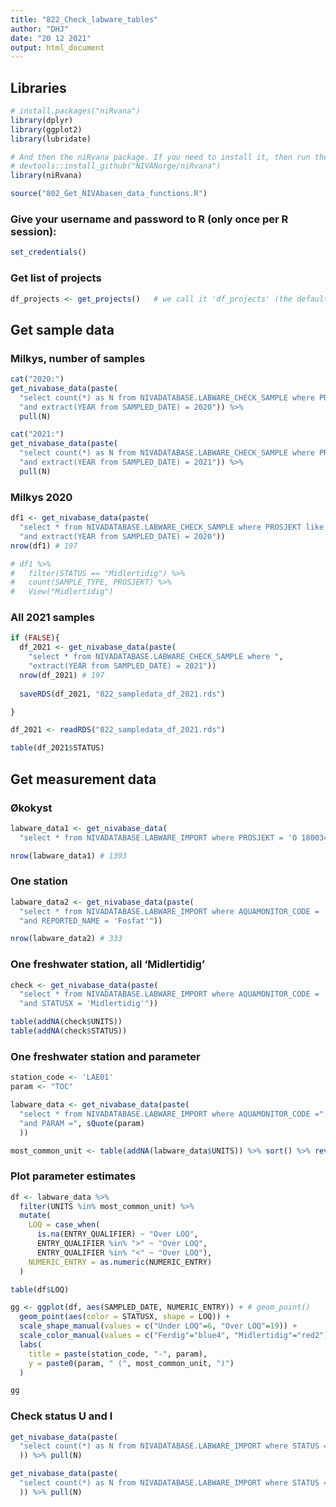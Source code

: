 ```yaml
---
title: "822_Check_labware_tables"
author: "DHJ"
date: "20 12 2021"
output: html_document
---
```



## Libraries
```r
# install.packages("niRvana")
library(dplyr)
library(ggplot2)
library(lubridate)

# And then the niRvana package. If you need to install it, then run thee next line also:
# devtools::install_github("NIVANorge/niRvana")
library(niRvana)

source("802_Get_NIVAbasen_data_functions.R")

```

### Give your username and password to R (only once per R session):
```r

set_credentials()

```


### Get list of projects

```r

df_projects <- get_projects()   # we call it 'df_projects' (the default name used by 'get_stations_from_project')

```

## Get sample data    

### Milkys, number of samples   
```r

cat("2020:")
get_nivabase_data(paste(
  "select count(*) as N from NIVADATABASE.LABWARE_CHECK_SAMPLE where PROSJEKT like '%MILKYS%'",
  "and extract(YEAR from SAMPLED_DATE) = 2020")) %>%
  pull(N)

cat("2021:")
get_nivabase_data(paste(
  "select count(*) as N from NIVADATABASE.LABWARE_CHECK_SAMPLE where PROSJEKT like '%MILKYS%'",
  "and extract(YEAR from SAMPLED_DATE) = 2021")) %>%
  pull(N)

```

### Milkys 2020  
```r

df1 <- get_nivabase_data(paste(
  "select * from NIVADATABASE.LABWARE_CHECK_SAMPLE where PROSJEKT like '%MILKYS%'",
  "and extract(YEAR from SAMPLED_DATE) = 2020"))
nrow(df1) # 197

# df1 %>%
#   filter(STATUS == "Midlertidig") %>%
#   count(SAMPLE_TYPE, PROSJEKT) %>%
#   View("Midlertidig")


```

### All 2021 samples   
```r

if (FALSE){
  df_2021 <- get_nivabase_data(paste(
    "select * from NIVADATABASE.LABWARE_CHECK_SAMPLE where ",
    "extract(YEAR from SAMPLED_DATE) = 2021"))
  nrow(df_2021) # 197
  
  saveRDS(df_2021, "822_sampledata_df_2021.rds")

}

df_2021 <- readRDS("822_sampledata_df_2021.rds")

table(df_2021$STATUS)


```

## Get measurement data    

### Økokyst    
```r

labware_data1 <- get_nivabase_data(
  "select * from NIVADATABASE.LABWARE_IMPORT where PROSJEKT = 'O 180034 ØKOKYST-Klimaundersøkelse'")

nrow(labware_data1) # 1393


```

### One station     
```r

labware_data2 <- get_nivabase_data(paste(
  "select * from NIVADATABASE.LABWARE_IMPORT where AQUAMONITOR_CODE = 'VT71'",
  "and REPORTED_NAME = 'Fosfat'"))

nrow(labware_data2) # 333  

```

### One freshwater station, all 'Midlertidig'     
```r

check <- get_nivabase_data(paste(
  "select * from NIVADATABASE.LABWARE_IMPORT where AQUAMONITOR_CODE = 'LAE01'",
  "and STATUSX = 'Midlertidig'"))

table(addNA(check$UNITS))
table(addNA(check$STATUS))


```
### One freshwater station and parameter       
```r

station_code <- 'LAE01'
param <- "TOC"

labware_data <- get_nivabase_data(paste(
  "select * from NIVADATABASE.LABWARE_IMPORT where AQUAMONITOR_CODE =", sQuote(station_code),
  "and PARAM =", sQuote(param)
  ))

most_common_unit <- table(addNA(labware_data$UNITS)) %>% sort() %>% rev() %>% names() %>% .[1]

```

### Plot parameter estimates  
```r

df <- labware_data %>% 
  filter(UNITS %in% most_common_unit) %>%
  mutate(
    LOQ = case_when(
      is.na(ENTRY_QUALIFIER) ~ "Over LOQ",
      ENTRY_QUALIFIER %in% ">" ~ "Over LOQ",
      ENTRY_QUALIFIER %in% "<" ~ "Over LOQ"),
    NUMERIC_ENTRY = as.numeric(NUMERIC_ENTRY)
  ) 

table(df$LOQ)

gg <- ggplot(df, aes(SAMPLED_DATE, NUMERIC_ENTRY)) + # geom_point()
  geom_point(aes(color = STATUSX, shape = LOQ)) +
  scale_shape_manual(values = c("Under LOQ"=6, "Over LOQ"=19)) +
  scale_color_manual(values = c("Ferdig"="blue4", "Midlertidig"="red2")) +
  labs(
    title = paste(station_code, "-", param),
    y = paste0(param, " (", most_common_unit, ")")
  )

gg

```

### Check status U and I    
```r

get_nivabase_data(paste(
  "select count(*) as N from NIVADATABASE.LABWARE_IMPORT where STATUS = 'U'"
  )) %>% pull(N)

get_nivabase_data(paste(
  "select count(*) as N from NIVADATABASE.LABWARE_IMPORT where STATUS = 'I'"
  )) %>% pull(N)

```

